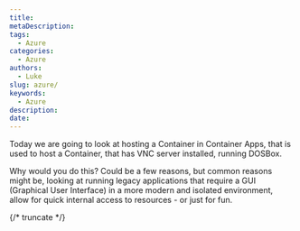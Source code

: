 ```yaml
---
title: 
metaDescription: 
tags:
  - Azure
categories:
  - Azure
authors:
  - Luke
slug: azure/
keywords:
  - Azure
description: 
date: 
---
```


Today we are going to look at hosting a Container in Container Apps, that is used to host a Container, that has VNC server installed, running DOSBox.

Why would you do this? Could be a few reasons, but common reasons might be, looking at running legacy applications that require a GUI (Graphical User Interface) in a more modern and isolated environment, allow for quick internal access to resources -  or just for fun.

{/* truncate */}


